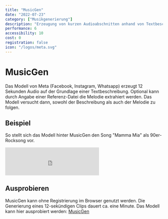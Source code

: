 ```yaml
---
title: "MusicGen"
date: "2022-07-23"
category: ["Musikgenerierung"]
description: "Erzeugung von kurzen Audioabschnitten anhand von Textbeschreibungen"
performance: 6
accessibility: 10
cost: 0
registration: false
icon: "/logos/meta.svg"
---
```



# MusicGen
Das Modell von Meta (Facebook, Instagram, Whatsapp) erzeugt 12 Sekunden Audio auf der Grundlage einer Textbeschreibung. Optional kann durch Angabe einer Referenz-Datei die Melodie extrahiert werden. Das Modell versucht dann, sowohl der Beschreibung als auch der Melodie zu folgen.

<MDXImage src="/screenshots/musicgen.png" alt="MusicGen Benutzeroberfläche" />

## Beispiel
So stellt sich das Modell hinter MusicGen den Song "Mamma Mia" als 90er-Rocksong vor.

<div className={`flex items-center pt-6`}>
<iframe className={`w-full max-w-md mx-auto rounded-lg border-6`} height="88.5" src="https://www.youtube.com/embed/eUB5GInXO3s?controls=0" title="YouTube video player" frameborder="0" allow="accelerometer; autoplay; clipboard-write; encrypted-media; gyroscope; picture-in-picture; web-share" allowfullscreen></iframe>
</div>


## Ausprobieren
MusicGen kann ohne Registrierung im Browser genutzt werden. Die Generierung eines 12-sekündigen Clips dauert ca. eine Minute. Das Modell kann hier ausprobiert werden: [MusicGen](https://huggingface.co/spaces/facebook/MusicGen)
